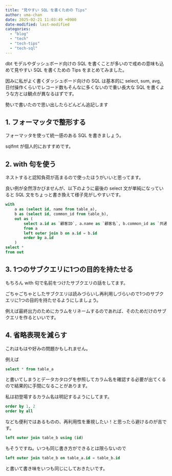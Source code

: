 ```yaml
---
title: "見やすい SQL を書くための Tips"
author: uma-chan
date: 2025-02-21 11:03:49 +0900
date-modified: last-modified
categories:
  - "blog"
  - "tech"
  - "tech-tips"
  - "tech-sql"
---
```


dbt モデルやダッシュボード向けの SQL を書くことが多いので戒めの意味も込めて見やすい SQL を書くための Tips をまとめてみました。

因みに私がよく書くダッシュボード向けの SQL は基本的に select, sum, avg, 日付操作くらいでレコード数もそんなに多くないので重い長大な SQL を書くような方とは観点が異なるはずです。

勢いで書いたので思い出したらどんどん追記します

## 1. フォーマッタで整形する

フォーマッタを使って統一感のある SQL を書きましょう。

sqlfmt が個人的におすすめです。

## 2. with 句を使う

ネストすると認知負荷が高まるので使ったほうがいいと思ってます。

良い例が全然浮かびませんが、以下のように最後の select 文が単純になっていると SQL 文をちょっと書き換えて様子見がしやすいです。

```.sql
with
    a as (select id, name from table_a),
    b as (select id, common_id from table_b),
    out as (
        select a.id as `顧客ID`, a.name as `顧客名`, b.common_id as `共通ID`
        from a
        left outer join b on a.id = b.id
        order by a.id
    )
select *
from out
```

## 3. 1つのサブクエリに1つの目的を持たせる

もちろん with 句で名前をつけたサブクエリの話をしてます。

ごちゃごちゃとしたサブクエリは読みづらいし再利用しづらいので1つのサブクエリに1つの目的を持たせるようにしましょう。

例えば最終出力のためにカラムをリネームするのであれば、そのためだけのサブクエリを作るといいです。

## 4. 省略表現を減らす

これはもはや好みの問題かもしれません。

例えば

```.sql
select * from table_a
```

と書いてしまうとデータカタログを参照してカラム名を確認する必要が出てくるので結果的に手間になることがあります。

私は初登場するカラム名は明記するようにしてます。

```.sql
order by 1, 2
order by all
```

なども便利ではあるものの、再利用性を重視したい！と思ったら避けるのが吉です。

```.sql
left outer join table_b using (id)
```

もそうですね。いつも同じ書き方ができるとは限らないので

```.sql
left outer join table_b on table_a.id = table_b.id
```

と書いて書き味をいつも同じにしておきたいです。
